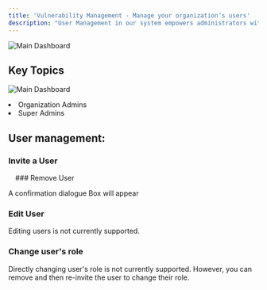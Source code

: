 ```yaml
---
title: 'Vulnerability Management - Manage your organization’s users'
description: "User Management in our system empowers administrators with comprehensive control over user access and roles. Administrators have the authority to invite new users as well as remove users from organzation. To enhance security and tailor access permissions, administrators can assign specific roles to users based on their responsibilities and requirements. This role-based access control ensures that individuals have appropriate privileges, maintaining a secure and organized user environment. With these user management features, administrators can effortlessly oversee the system's user landscape, ensuring smooth operations, and enforcing security best practices."
---
```


<img
  className="hidden dark:block"
  src="/images/d1.png"
  alt="Main Dashboard"
/>


## Key Topics
<CardGroup cols={2}>
     <Card title="Introduction" icon="hand" href="#">
   
  </Card>
  <Card title="Unified Vulnerability Repository" icon="arrows-to-circle" href="#organization-overview-graph">
    
  </Card>
  <Card title="Vulnerability Categorization" icon="layer-group" href="#no-vulnerabilities-in-each-state">
   
  </Card>
  <Card title="Status and Severity Tracking" icon="chart-line" href="#top-5-vulnerabilities">
    
  </Card>
  <Card title="Vulnerability Search Feature" icon="searchengin" href="#severity-classification-and-aggregated-cvss-score">
   
  </Card>

   <Card title="Sorting and Filtering Capabilities" icon="arrow-up-z-a" href="#upcoming-security-assessments">
   
  </Card>
</CardGroup>


<img
  className="glass rounded-xl"
  src="/images/csm/7.png"
  alt="Main Dashboard"
/>

<Card title="Who can do this?">
  
  <li>Organization Admins</li>
  <li>Super Admins</li>
</Card>

## User management:
### Invite a User

<Steps>
  <Step title="Login to CSM">
  </Step>

  <Step title="Navigate to settings">
    
  </Step>

  <Step title="Click on 'Team' option">
  <img src="/images/csm/7.png" height="10" className="glass rounded-xl"/>
  </Step>

  <Step title="Click on 'Invite team'">
  </Step>

<Step title="Enter the Email address you want the user to log in with and select 'Role' for the user">
  </Step>

  <Step title="Click 'Invite Member' ">
  </Step>
</Steps>
### Remove User

<Steps>
  <Step title="Login to CSM">
  </Step>

  <Step title="Navigate to settings">
    
  </Step>

  <Step title="Click on 'Team' option">
  <img src="/images/csm/7.png" height="10" className="glass rounded-xl"/>
  </Step>

  <Step title="Click on 'Delete' Icon next to user you want to delete">
  <p>A confirmation dialogue Box will appear</p>
  </Step>

  <Step title="Click 'Confirm' ">
  </Step>
</Steps>

### Edit User

<Warning>Editing users is not currently supported. </Warning>


### Change user's role

<Warning>Directly changing user's role is not currently supported. </Warning>
<Tip>However, you can remove and then re-invite the user to change their role. </Tip>


